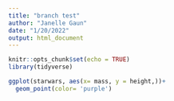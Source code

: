 ```yaml
---
title: "branch test"
author: "Janelle Gaun"
date: "1/20/2022"
output: html_document
---
```


```r
knitr::opts_chunk$set(echo = TRUE)
library(tidyverse)
```

```r
ggplot(starwars, aes(x= mass, y = height,))+
  geom_point(color= 'purple')

```

